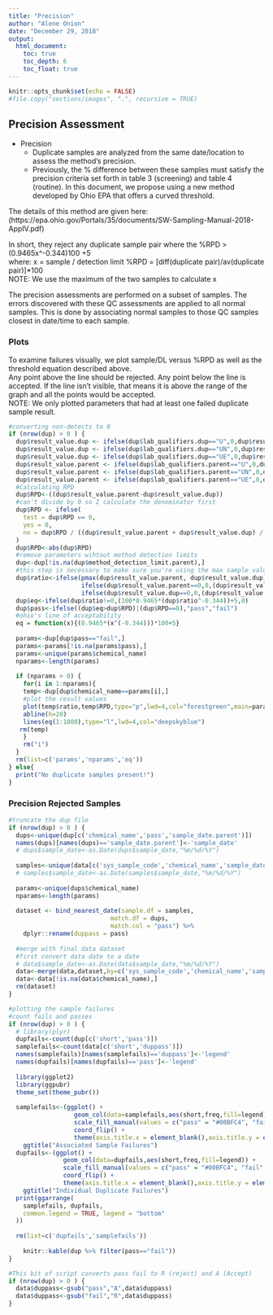 ```yaml
---
title: "Precision"
author: "Alene Onion"
date: "December 29, 2018"
output:
  html_document:
    toc: true
    toc_depth: 6
    toc_float: true
---
```


```r
knitr::opts_chunk$set(echo = FALSE)
#file.copy("sections/images", ".", recursive = TRUE)
```

## Precision Assessment  

* Precision   
    + Duplicate samples are analyzed from the same date/location to assess the method's precision.    
    + Previously, the % difference between these samples must satisfy the precision criteria set forth in table 3 (screening) and table 4 (routine). In this document, we propose using a new method developed by Ohio EPA that offers a curved threshold.    

The details of this method are given here: (https://epa.ohio.gov/Portals/35/documents/SW-Sampling-Manual-2018-AppIV.pdf)

In short, they reject any duplicate sample pair where the %RPD > (0.9465x^-0.344)100 +5  
where:
x = sample / detection limit
%RPD = [diff(duplicate pair)/av(duplicate pair)]*100  
NOTE: We use the maximum of the two samples to calculate x  

The precision assessments are performed on a subset of samples. The errors discovered with these QC assessments are applied to all normal samples. This is done by associating normal samples to those QC samples closest in date/time to each sample. 


### Plots  
To examine failures visually, we plot sample/DL versus %RPD as well as the threshold equation described above.  
Any point above the line should be rejected. Any point below the line is accepted. If the line isn't visible, that means it is above the range of the graph and all the points would be accepted.  
NOTE: We only plotted parameters that had at least one failed duplicate sample result.  
```r
#converting non-detects to 0
if (nrow(dup) > 0 ) {
  dup$result_value.dup <- ifelse(dup$lab_qualifiers.dup=="U",0,dup$result_value.dup)
  dup$result_value.dup <- ifelse(dup$lab_qualifiers.dup=="UN",0,dup$result_value.dup)
  dup$result_value.dup <- ifelse(dup$lab_qualifiers.dup=="UE",0,dup$result_value.dup)
  dup$result_value.parent <- ifelse(dup$lab_qualifiers.parent=="U",0,dup$result_value.parent)
  dup$result_value.parent <- ifelse(dup$lab_qualifiers.parent=="UN",0,dup$result_value.parent)
  dup$result_value.parent <- ifelse(dup$lab_qualifiers.parent=="UE",0,dup$result_value.parent)
  #Calculating RPD
  dup$RPD<-((dup$result_value.parent-dup$result_value.dup))
  #can't divide by 0 so I calculate the denominator first 
  dup$RPD <- ifelse(
    test = dup$RPD == 0,
    yes = 0,
    no = dup$RPD / ((dup$result_value.parent + dup$result_value.dup) / 2) * 100
  )
  dup$RPD<-abs(dup$RPD)
  #remove parameters wihtout method detection limits
  dup<-dup[!is.na(dup$method_detection_limit.parent),]
  #this step is necessary to make sure you're using the max sample value
  dup$ratio<-ifelse(pmax(dup$result_value.parent, dup$result_value.dup)==dup$result_value.parent,
                    ifelse(dup$result_value.parent==0,0,(dup$result_value.parent/dup$method_detection_limit.parent)),
                    ifelse(dup$result_value.dup==0,0,(dup$result_value.dup/dup$method_detection_limit.dup)))
  dup$eq<-ifelse(dup$ratio!=0,(100*0.9465*(dup$ratio^-0.344))+5,0)
  dup$pass<-ifelse((dup$eq>dup$RPD)|(dup$RPD==0),"pass","fail")
  #ohio's line of acceptability
  eq = function(x){(0.9465*(x^(-0.344)))*100+5}
  
  params<-dup[dup$pass=="fail",]
  params<-params[!is.na(params$pass),]
  params<-unique(params$chemical_name)
  nparams<-length(params)
  
  if (nparams > 0) {
    for(i in 1:nparams){
    temp<-dup[dup$chemical_name==params[i],]
    #plot the result values
    plot(temp$ratio,temp$RPD,type="p",lwd=4,col="forestgreen",main=params[i],xlab="sample/DL ratio",ylab="RPD")
    abline(h=20)
    lines(eq(1:1000),type="l",lwd=4,col="deepskyblue")
   rm(temp) 
    }
    rm("i")
  }
  rm(list=c('params','nparams','eq'))
} else{
  print("No duplicate samples present!")
}
```

### Precision Rejected Samples  
```r
#truncate the dup file
if (nrow(dup) > 0 ) {
  dups<-unique(dup[c('chemical_name','pass','sample_date.parent')])
  names(dups)[names(dups)=='sample_date.parent']<-'sample_date'
  # dups$sample_date<-as.Date(dups$sample_date,"%m/%d/%Y")
  
  samples<-unique(data[c('sys_sample_code','chemical_name','sample_date')])
  # samples$sample_date<-as.Date(samples$sample_date,"%m/%d/%Y")
  
  params<-unique(dups$chemical_name)
  nparams<-length(params)
  
  dataset <- bind_nearest_date(sample.df = samples,
                            match.df = dups,
                            match.col = "pass") %>% 
    dplyr::rename(duppass = pass)
  
  #merge with final data dataset
  #first convert data date to a date
  # data$sample_date<-as.Date(data$sample_date,"%m/%d/%Y")
  data<-merge(data,dataset,by=c('sys_sample_code','chemical_name','sample_date'),all=TRUE)
  data<-data[!is.na(data$chemical_name),]
  rm(dataset)
}
```

```r
#plotting the sample failures
#count fails and passes
if (nrow(dup) > 0 ) {
  # library(plyr)
  dupfails<-count(dup[c('short','pass')])
  samplefails<-count(data[c('short','duppass')])
  names(samplefails)[names(samplefails)=='duppass']<-'legend'
  names(dupfails)[names(dupfails)=='pass']<-'legend'
  
  library(ggplot2)
  library(ggpubr)
  theme_set(theme_pubr())
  
  samplefails<-(ggplot() +
                  geom_col(data=samplefails,aes(short,freq,fill=legend)) +
                  scale_fill_manual(values = c("pass" = "#00BFC4", "fail" = "#F8766D"), na.value = "gray") +
                  coord_flip() +
                  theme(axis.title.x = element_blank(),axis.title.y = element_blank())) +
    ggtitle("Associated Sample Failures")
  dupfails<-(ggplot() +
               geom_col(data=dupfails,aes(short,freq,fill=legend)) +
               scale_fill_manual(values = c("pass" = "#00BFC4", "fail" = "#F8766D"), na.value = "gray") +
               coord_flip() +
               theme(axis.title.x = element_blank(),axis.title.y = element_blank())) +
    ggtitle("Individual Duplicate Failures")
  print(ggarrange(
    samplefails, dupfails,
    common.legend = TRUE, legend = "bottom"
  ))
  
  rm(list=c('dupfails','samplefails'))
  
    knitr::kable(dup %>% filter(pass=="fail"))
}

```

```r
#This bit of script converts pass fail to R (reject) and A (Accept)
if (nrow(dup) > 0 ) {
  data$duppass<-gsub("pass","A",data$duppass)
  data$duppass<-gsub("fail","R",data$duppass)
}
```


